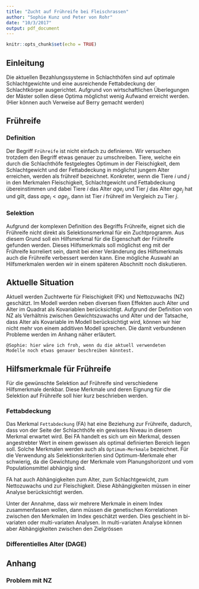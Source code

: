 ```yaml
---
title: "Zucht auf Frühreife bei Fleischrassen"
author: "Sophie Kunz und Peter von Rohr"
date: "10/3/2017"
output: pdf_document
---
```


```r
knitr::opts_chunk$set(echo = TRUE)
```

## Einleitung
Die aktuellen Bezahlungssysteme in Schlachthöfen sind auf optimale Schlachtgewichte und eine ausreichende Fettabdeckung der Schlachtkörper ausgerichtet. Aufgrund von wirtschaftlichen Überlegungen der Mäster sollen diese Optima möglichst wenig Aufwand erreicht werden. (Hier können auch Verweise auf Berry gemacht werden)


## Frühreife
### Definition
Der Begriff `Frühreife` ist nicht einfach zu definieren. Wir versuchen trotzdem den Begriff etwas genauer zu umschreiben. Tiere, welche ein durch die Schlachthöfe festgelegtes Optimum in der Fleischigkeit, dem Schlachtgewicht und der Fettabdeckung in möglichst jungem Alter erreichen, werden als frühreif bezeichnet. Konkreter, wenn die Tiere $i$ und $j$ in den Merkmalen Fleischigkeit, Schlachtgewicht und Fettabdeckung übereinstimmen und dabei Tiere $i$ das Alter $age_i$ und Tier $j$ das Alter $age_j$ hat und gilt, dass $age_i < age_j$, dann ist Tier $i$ frühreif im Vergleich zu Tier $j$. 

### Selektion
Aufgrund der komplexen Definition des Begriffs Frühreife, eignet sich die Frühreife nicht direkt als Selektionsmerkmal für ein Zuchtprogramm. Aus diesem Grund soll ein Hilfsmerkmal für die Eigenschaft der Frühreife gefunden werden. Dieses Hilfsmerkmals soll möglichst eng mit der Frühreife korreliert sein, damit bei einer Veränderung des Hilfsmerkmals auch die Frühreife verbessert werden kann. Eine mögliche Auswahl an Hilfsmerkmalen werden wir in einem späteren Abschnitt noch diskutieren.


## Aktuelle Situation
Aktuell werden Zuchtwerte für Fleischigkeit (FK) und Nettozuwachs (NZ) geschätzt. Im Modell werden neben diversen fixen Effekten auch Alter und Alter im Quadrat als Kovariablen berücksichtigt. Aufgrund der Definition von NZ als Verhältnis zwischen Gewichtszuwachs und Alter und der Tatsache, dass Alter als Kovariable im Modell berücksichtigt wird, können wir hier nicht mehr von einem additiven Modell sprechen. Die damit verbundenen Probleme werden im Anhang näher erläutert.

```
@Sophie: hier wäre ich froh, wenn du die aktuell verwendeten 
Modelle noch etwas genauer beschreiben könntest.
```

## Hilfsmerkmale für Frühreife
Für die gewünschte Selektion auf Frühreife sind verschiedene Hilfsmerkmale denkbar. Diese Merkmale und deren Eignung für die Selektion auf Frühreife soll hier kurz beschrieben werden.

### Fettabdeckung
Das Merkmal `Fettabdeckung` (FA) hat eine Beziehung zur Frühreife, dadurch, dass von der Seite der Schlachthöfe ein gewisses Niveau in diesem Merkmal erwartet wird. Bei FA handelt es sich um ein Merkmal, dessen angestrebter Wert in einem gewissen als optimal definierten Bereich liegen soll. Solche Merkmalen werden auch als `Optimum-Merkmale` bezeichnet. Für die Verwendung als Selektionskriterien sind Optimum-Merkmale eher schwierig, da die Gewichtung der Merkmale vom Planungshorizont und vom Populationsmittel abhängig sind.

FA hat auch Abhängigkeiten zum Alter, zum Schlachtgewicht, zum Nettozuwachs und zur Fleischigkeit. Diese Abhängigkeiten müssen in einer Analyse berücksichtigt werden. 

Unter der Annahme, dass wir mehrere Merkmale in einem Index zusammenfassen wollen, dann müssen die genetischen Korrelationen zwischen den Merkmalen im Index geschätzt werden. Dies geschieht in bi-variaten oder multi-variaten Analysen. In multi-variaten Analyse können aber Abhängigkeiten zwischen den Zielgrössen 

### Differentielles Alter (DAGE)

## Anhang
### Problem mit NZ